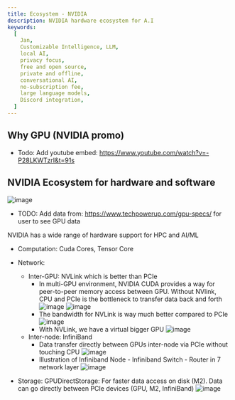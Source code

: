 ```yaml
---
title: Ecosystem - NVIDIA
description: NVIDIA hardware ecosystem for A.I
keywords:
  [
    Jan,
    Customizable Intelligence, LLM,
    local AI,
    privacy focus,
    free and open source,
    private and offline,
    conversational AI,
    no-subscription fee,
    large language models,
    Discord integration,
  ]
---
```


## Why GPU (NVIDIA promo)
- Todo: Add youtube embed: https://www.youtube.com/watch?v=-P28LKWTzrI&t=91s

## NVIDIA Ecosystem for hardware and software
![image](../_assets/ecosystem-nvidia.drawio.svg)

- TODO: Add data from: https://www.techpowerup.com/gpu-specs/ for user to see GPU data

NVIDIA has a wide range of hardware support for HPC and AI/ML
- Computation: Cuda Cores, Tensor Core
- Network:
  - Inter-GPU: NVLink which is better than PCIe
    - In multi-GPU environment, NVIDIA CUDA provides a way for peer-to-peer memory access between GPU. Without NVlink, CPU and PCIe is the bottleneck to transfer data back and forth
    ![image](../_assets/ecosystem-nvidia-2.png)
    ![image](../_assets/ecosystem-nvidia-3.png)
    - The bandwidth for NVLink is way much better compared to PCIe
    ![image](../_assets/ecosystem-nvidia-1.png)
    - With NVLink, we have a virtual bigger GPU
    ![image](../_assets/ecosystem-nvidia-4.png)
  - Inter-node: InfiniBand
    - Data transfer directly between GPUs inter-node via PCIe without touching CPU
    ![image](../_assets/ecosystem-nvidia-5.png)
    - Illustration of Infiniband Node - Infiniband Switch - Router in 7 network layer
    ![image](../_assets/ecosystem-nvidia-6.png)

- Storage: GPUDirectStorage: For faster data access on disk (M2). Data can go directly between PCIe devices (GPU, M2, InfiniBand)
    ![image](../_assets/ecosystem-nvidia-7.png)
